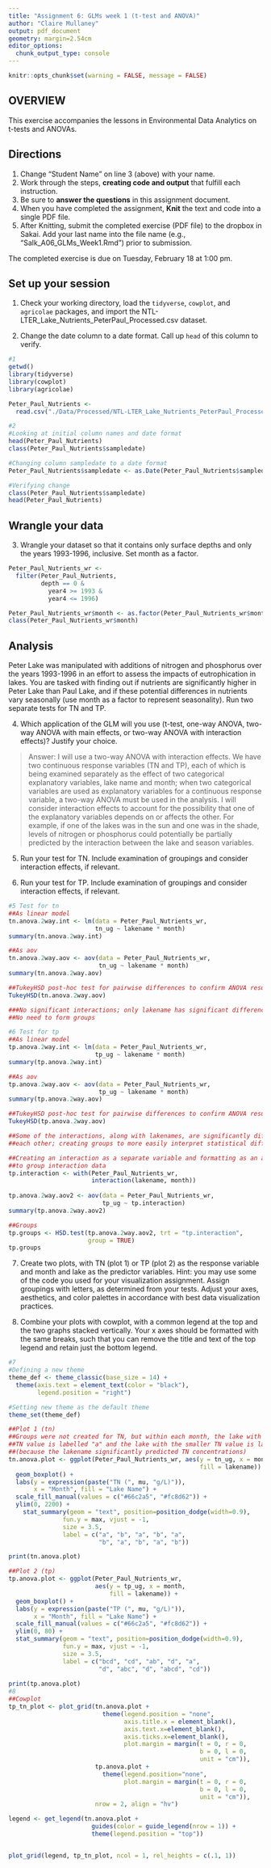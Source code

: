 ```yaml
---
title: "Assignment 6: GLMs week 1 (t-test and ANOVA)"
author: "Claire Mullaney"
output: pdf_document
geometry: margin=2.54cm
editor_options: 
  chunk_output_type: console
---
```


```r
knitr::opts_chunk$set(warning = FALSE, message = FALSE)
```

## OVERVIEW

This exercise accompanies the lessons in Environmental Data Analytics on t-tests and ANOVAs. 

## Directions
1. Change "Student Name" on line 3 (above) with your name.
3. Work through the steps, **creating code and output** that fulfill each instruction.
4. Be sure to **answer the questions** in this assignment document.
6. When you have completed the assignment, **Knit** the text and code into a single PDF file.
8. After Knitting, submit the completed exercise (PDF file) to the dropbox in Sakai. Add your last name into the file name (e.g., "Salk_A06_GLMs_Week1.Rmd") prior to submission.

The completed exercise is due on Tuesday, February 18 at 1:00 pm.

## Set up your session

1. Check your working directory, load the `tidyverse`, `cowplot`, and `agricolae` packages, and import the NTL-LTER_Lake_Nutrients_PeterPaul_Processed.csv dataset. 

2. Change the date column to a date format. Call up `head` of this column to verify.


```r
#1
getwd()
library(tidyverse)
library(cowplot)
library(agricolae)

Peter_Paul_Nutrients <- 
  read.csv("./Data/Processed/NTL-LTER_Lake_Nutrients_PeterPaul_Processed.csv")

#2
#Looking at initial column names and date format
head(Peter_Paul_Nutrients)
class(Peter_Paul_Nutrients$sampledate)

#Changing column sampledate to a date format
Peter_Paul_Nutrients$sampledate <- as.Date(Peter_Paul_Nutrients$sampledate, format = "%Y-%m-%d")

#Verifying change
class(Peter_Paul_Nutrients$sampledate)
head(Peter_Paul_Nutrients)

```


## Wrangle your data

3. Wrangle your dataset so that it contains only surface depths and only the years 1993-1996, inclusive. Set month as a factor.
```r
Peter_Paul_Nutrients_wr <- 
  filter(Peter_Paul_Nutrients, 
         depth == 0 & 
           year4 >= 1993 & 
           year4 <= 1996)

Peter_Paul_Nutrients_wr$month <- as.factor(Peter_Paul_Nutrients_wr$month)
class(Peter_Paul_Nutrients_wr$month)
```

## Analysis

Peter Lake was manipulated with additions of nitrogen and phosphorus over the years 1993-1996 in an effort to assess the impacts of eutrophication in lakes. You are tasked with finding out if nutrients are significantly higher in Peter Lake than Paul Lake, and if these potential differences in nutrients vary seasonally (use month as a factor to represent seasonality). Run two separate tests for TN and TP.

4. Which application of the GLM will you use (t-test, one-way ANOVA, two-way ANOVA with main effects, or two-way ANOVA with interaction effects)? Justify your choice.

> Answer: I will use a two-way ANOVA with interaction effects. We have two continuous response variables (TN and TP), each of which is being examined separately as the effect of two categorical explanatory variables, lake name and month; when two categorical variables are used as explanatory variables for a continuous response variable, a two-way ANOVA must be used in the analysis. I will consider interaction effects to account for the possibility that one of the explanatory variables depends on or affects the other. For example, if one of the lakes was in the sun and one was in the shade, levels of nitrogen or phosphorus could potentially be partially predicted by the interaction between the lake and season variables.

5. Run your test for TN. Include examination of groupings and consider interaction effects, if relevant.

6. Run your test for TP. Include examination of groupings and consider interaction effects, if relevant.

```r
#5 Test for tn
##As linear model
tn.anova.2way.int <- lm(data = Peter_Paul_Nutrients_wr, 
                        tn_ug ~ lakename * month)
summary(tn.anova.2way.int)

##As aov
tn.anova.2way.aov <- aov(data = Peter_Paul_Nutrients_wr, 
                         tn_ug ~ lakename * month)
summary(tn.anova.2way.aov)

##TukeyHSD post-hoc test for pairwise differences to confirm ANOVA results
TukeyHSD(tn.anova.2way.aov)

###No significant interactions; only lakename has significant differences
##No need to form groups

#6 Test for tp
##As linear model
tp.anova.2way.int <- lm(data = Peter_Paul_Nutrients_wr, 
                        tp_ug ~ lakename * month) 
summary(tp.anova.2way.int)

##As aov
tp.anova.2way.aov <- aov(data = Peter_Paul_Nutrients_wr, 
                         tp_ug ~ lakename * month) 
summary(tp.anova.2way.aov)

##TukeyHSD post-hoc test for pairwise differences to confirm ANOVA results
TukeyHSD(tp.anova.2way.aov)

##Some of the interactions, along with lakenames, are significantly different from
##each other; creating groups to more easily interpret statistical differences

##Creating an interaction as a separate variable and formatting as an aov
##to group interaction data
tp.interaction <- with(Peter_Paul_Nutrients_wr, 
                       interaction(lakename, month))
                       
tp.anova.2way.aov2 <- aov(data = Peter_Paul_Nutrients_wr, 
                          tp_ug ~ tp.interaction)
summary(tp.anova.2way.aov2)

##Groups
tp.groups <- HSD.test(tp.anova.2way.aov2, trt = "tp.interaction", 
                      group = TRUE)
tp.groups
```

7. Create two plots, with TN (plot 1) or TP (plot 2) as the response variable and month and lake as the predictor variables. Hint: you may use some of the code you used for your visualization assignment. Assign groupings with letters, as determined from your tests. Adjust your axes, aesthetics, and color palettes in accordance with best data visualization practices.

8. Combine your plots with cowplot, with a common legend at the top and the two graphs stacked vertically. Your x axes should be formatted with the same breaks, such that you can remove the title and text of the top legend and retain just the bottom legend. 

```r
#7
#Defining a new theme
theme_def <- theme_classic(base_size = 14) +
  theme(axis.text = element_text(color = "black"), 
        legend.position = "right")

#Setting new theme as the default theme
theme_set(theme_def)

##Plot 1 (tn)
##Groups were not created for TN, but within each month, the lake with the larger
##TN value is labelled "a" and the lake with the smaller TN value is labelled "b"
##(because the lakename significantly predicted TN concentrations)
tn.anova.plot <- ggplot(Peter_Paul_Nutrients_wr, aes(y = tn_ug, x = month, 
                                                     fill = lakename)) +
  geom_boxplot() + 
  labs(y = expression(paste("TN (", mu, "g/L)")), 
       x = "Month", fill = "Lake Name") +
  scale_fill_manual(values = c("#66c2a5", "#fc8d62")) +
  ylim(0, 2200) +
    stat_summary(geom = "text", position=position_dodge(width=0.9), 
               fun.y = max, vjust = -1, 
               size = 3.5,
               label = c("a", "b", "a", "b", "a", 
                         "b", "a", "b", "a", "b"))

print(tn.anova.plot)

##Plot 2 (tp)
tp.anova.plot <- ggplot(Peter_Paul_Nutrients_wr, 
                        aes(y = tp_ug, x = month, 
                            fill = lakename)) +
  geom_boxplot() + 
  labs(y = expression(paste("TP (", mu, "g/L)")), 
       x = "Month", fill = "Lake Name") +
  scale_fill_manual(values = c("#66c2a5", "#fc8d62")) +
  ylim(0, 80) +
  stat_summary(geom = "text", position=position_dodge(width=0.9), 
               fun.y = max, vjust = -1, 
               size = 3.5,
               label = c("bcd", "cd", "ab", "d", "a", 
                         "d", "abc", "d", "abcd", "cd"))
  
print(tp.anova.plot)
#8
##Cowplot
tp_tn_plot <- plot_grid(tn.anova.plot + 
                          theme(legend.position = "none", 
                                axis.title.x = element_blank(),
                                axis.text.x=element_blank(),
                                axis.ticks.x=element_blank(),
                                plot.margin = margin(t = 0, r = 0, 
                                                     b = 0, l = 0,
                                                     unit = "cm")),
                        tp.anova.plot + 
                          theme(legend.position="none", 
                                plot.margin = margin(t = 0, r = 0, 
                                                     b = 0, l = 0, 
                                                     unit = "cm")),
                        nrow = 2, align = "hv")

legend <- get_legend(tn.anova.plot + 
                       guides(color = guide_legend(nrow = 1)) + 
                       theme(legend.position = "top"))


plot_grid(legend, tp_tn_plot, ncol = 1, rel_heights = c(.1, 1))

```




